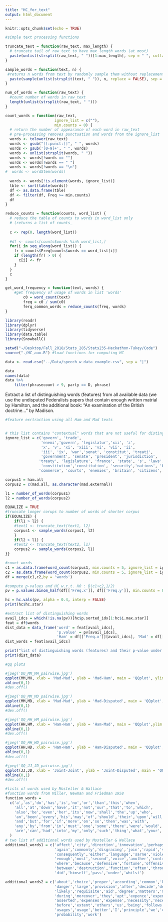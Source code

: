```yaml
---
title: "HC_for_text"
output: html_document
---
```


```r
knitr::opts_chunk$set(echo = TRUE)
```

```r
#simple text processing functions

truncate_text = function(raw_text, max_length) {
  # truncate tail of raw_text to have max_length words (at most)
  paste(unlist(strsplit(raw_text, " "))[1:max_length], sep = " ", collapse = " ")
}

sample_words = function(text, n) {
 #returns n words from text by randomly sample them without replacements
  paste(sample(unlist(strsplit(text, " ")), n, replace = FALSE), sep = " ", collapse = " ")
}

num_of_words = function(raw_text) {
  #count number of words in raw_text
  length(unlist(strsplit(raw_text, " ")))
}

count_words = function(raw_text, 
                      ignore_list = c(""),
                      min.counts = 0) {
  # return the number of appearance of each word in raw_text
  # pre-processing removes punctuation and words from the ignore_list
  words <- tolower(raw_text)
  words <- gsub("[[:punct:]]", " ", words)
  words <- gsub('[0-9]+', " ", words)
  words <- unlist(strsplit(words, " "))
  words <- words[!words == ""]
  words <- words[!words == " "]
  words <- words[!words == "\n"]
#  words <- wordStem(words)
  
  words <- words[!is.element(words, ignore_list)]
  tble <- sort(table(words))
  df <- as.data.frame(tble)
  df <- filter(df, Freq >= min.counts)
  df
}

reduce_counts = function(counts, word_list) {
  # reduce the table of counts to words in word_list only
  # (returns a list of counts_
    
  c <- rep(0, length(word_list))
  
  #df <- counts[counts$words %in% word_list,]
  for(i in seq_along(word_list)) {
    fr = counts$Freq[counts$words == word_list[i]]
    if (length(fr) > 0) {
      c[i] <- fr
    }
  }
  c
}

get_word_frequency = function(text, words) {
    #get frequency of usage of words in list 'words'
        c0 = word_count(text)
        freq = c0 / sum(c0)
        ferq_common_words = reduce_counts(freq, words)
}
```




```r
library(readr)
library(dplyr)
library(tidyverse)
library(data.table)
library(SnowballC)

setwd("~/Desktop/Fall_2018/Stats_285/Stats235-Hackathon-Tukey/Code")
source("./HC_aux.R") #load functions for computing HC

data <- read.csv("../Data/speech_w_data_example.csv", sep = "|")
```

```r
data
names(data)
data %>% 
    filter(phrasecount > 9, party == D, phrase)
```

Extract a list of distinguishing words (features) from all available data
(we use the undisputed Federalists papers that contain enough written matrial by Hamilton, and the additional book: "An examination of the British doctrine... " by Madison.

```r
#feature exrtraction using all Ham and Mad texts


# this list contains "contextual" words that are not useful for distinguishin between the authors 
ignore_list = c('govern', 'trade', 
                'enemi','govern', 'legislatur','xii', 'z',
                'x', 'v', 'xi', 'xiii', 'vi', 'vii', 'ii',
                'iii', 'ix', 'war','senat', 'constitut', 'treati',
                'government', 'senate', 'president', 'jurisdiction',
               'treaty', 'legislature', 'france', 'state', 's', 'laws','union', 'national', 'power',
                'constitution','constitution', 'security','nations', 'british', 'states',
               'commerce', 'courts', 'enemies', 'britain', 'citizens','citizen','public', 'system','treaties')

corpus1 = ham.all
corpus2 = c(mad.all, as.character(mad.external))

l1 = number_of_words(corpus1)
l2 = number_of_words(corpus2)

EQUALIZE = TRUE
#truncate longer corups to number of words of shorter corpus
if(EQUALIZE) {
    if(l1 > l2) {  
    #text1 <- truncate_text(text1, l2)
    corpus1 <- sample_words(corpus1, l2)
    }
    if(l2 > l1) {
    #text2 <- truncate_text(text2, l1)
    corpus2 <- sample_words(corpus2, l1)
}}

#count words
c1 = as.data.frame(word_count(corpus1, min.counts = 5, ignore_list = ignore_list))
c2 = as.data.frame(word_count(corpus2, min.counts = 5, ignore_list = ignore_list))
df = merge(c1,c2,by = 'words')

#compute p-values and HC w.r.t. H0 : B(c1+c2,1/2) 
pv = p.values.binom_half(df[['Freq.x']], df[['Freq.y']], min.counts = 80, alt = "two.sided")

hc = hc.vals(pv, alpha = 0.4, interp = FALSE)
print(hc$hc.star)

#extract list of distinguishing words
avail_idcs = which(!is.na(pv))[hc$p.sorted_idx[1:hc$i.max.star]]
feat = df$words
dist_data = data_frame('word' = feat[avail_idcs],
                       'p.value' = pv[avail_idcs],
                       'Ham' = df[['Freq.x']][avail_idcs], 'Mad' = df[['Freq.y']][avail_idcs])
dist_words = feat[avail_idcs]

print("list of distinguishing words (features) and their p-value under B(n = sum.counts,p = 1/2):")
print(dist_data)
```

```r
#qq plots

#jpeg('QQ_MM_MH_pairwise.jpg')
qqplot(MM,MH, xlab = 'Mad-Mad', ylab = 'Mad-Ham', main = 'QQplot', ylim = c(0,4), xlim = c(0,4))
abline(0,1)
#dev.off()

#jpeg('QQ_MM_MD_pairwise.jpg')
qqplot(MM,MD, xlab = 'Mad-Mad', ylab = 'Mad-Disputed', main = 'QQplot', ylim = c(0,4), xlim = c(0,4))
abline(0,1)
#dev.off()

#jpeg('QQ_HH_HM_pairwise.jpg')
qqplot(HH,HM, xlab = 'Ham-Ham', ylab = 'Ham-Mad', main = 'QQplot',ylim = c(0,4), xlim = c(0,4))
abline(0,1)
#dev.off()

#jpeg('QQ_HH_HD_pairwise.jpg')
qqplot(HH,HD, xlab = 'Ham-Ham', ylab = 'Ham-Disputed', main = 'QQplot', ylim = c(0,4), xlim = c(0,4))
abline(0,1)
#dev.off()

#jpeg('QQ_JJ_JD_pairwise.jpg')
qqplot(JJ,JD, xlab = 'Joint-Joint', ylab = 'Joint-Disputed', main = 'QQplot', ylim = c(0,4), xlim = c(0,4))
abline(0,1)
#dev.off()
```


```r
#lists of words used by Mosteller & Wallace
#function words from Miller, Newman and Friedman 1958
function_words = 
  c('a','as','do','has','is','no','or','than','this','when',
    'all','at','down','have','it','not','our','that','to','which',
    'also','be','even','her','its','now','shall','the','up','who',
    'an','been','every','his','may','of','should','their','upon','will',
    'and','but','for','if','more','on','so','then','was','with',
    'any','by','from','in','must','one','some','there','were','would',
    'are','can','had','into','my','only','such','thing','what','your', 'hence'
  )
# two list of additional words used by Mosteller & Wallace
additional_words1 = c('affect','city','direction','innovation','perhaps','vigor',
                      'again','commonly','disgracing','join','rapid','violate','although',
                      'consequently','either','language','sarne','violence','among','considerable',
                      'enough','most','second','voice','another','contribute','nor','still',
                      'where','because','defensive','fortune','offensive','those','whether',
                      'between','destruction','function','often','throughout', 'while','both',
                      'did','himself','pass','under','whilst')

additional_words2 = c('about','choice','proper','according','common','kind','propriety','adversaries',
                      'danger','large','provision','after','decide','decides','decided','deciding',
                      'likely','requiisite','aid','degree','matters','matter','substance','always',
                      'during','moreover','they','apt','expence','expences','necessary','though',
                      'asserted','expenses','expense','necessity','necessities','truth','truths',
                      'before','extent','others','us','being','follows','follow','particularly',
                      'usages','usage','better','I','principle','we','care','imagine','edit','editing',
                      'probability','work')
```

